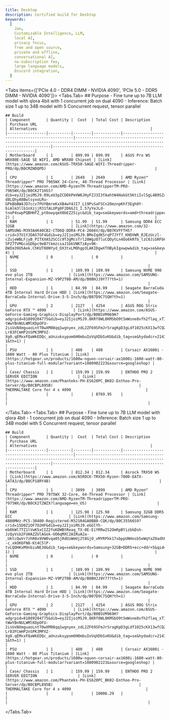 ```yaml
---
title: Desktop
description: Certified build for Desktop
keywords:
  [
    Jan,
    Customizable Intelligence, LLM,
    local AI,
    privacy focus,
    free and open source,
    private and offline,
    conversational AI,
    no-subscription fee,
    large language models,
    Discord integration,
  ]
---
```



<Tabs items={['PCIe 4.0 - DDR4 DIMM - NVIDIA 4090', 'PCIe 5.0 - DDR5 DIMM - NVIDIA 4090']}>
  <Tabs.Tab>
    ## Purpose
    - Fine tune up to 7B LLM model with qlora 4bit with 1 concurrent job on dual 4090
    - Inference: Batch size 1 up to 34B model with 5 Concurrent request, tensor parallel

    ## Build
    | Component       | Quantity |  Cost  | Total Cost | Description                                    | Purchase URL                                                                                                                    | Alternatives                                                  |
    |-----------------|----------|--------|------------|------------------------------------------------|---------------------------------------------------------------------------------------------------------------------------------|--------------------------------------------------------------|
    | Motherboard     | 1        | 899.99 | 899.99     | ASUS Pro WS WRX80E-SAGE SE WIFI, AMD WRX80 Chipset | [Link](https://www.amazon.com/ASUS-TRX50-SAGE-WIFI-Threadripper-PRO/dp/B0CMZHDQPD)                                                |                                                              |
    | CPU             | 1        | 2649   | 2649       | AMD Ryzen™ Threadripper™ PRO 7965WX 24-Core, 48-Thread Processor | [Link](https://www.amazon.com/AMD-RyzenTM-ThreadripperTM-PRO-7965WX/dp/B0CK2T1HSS?dib=eyJ2IjoiMSJ9.09LeU3pZCDDkPmVW6JHyFZJ3I3fAahtW4HakGt5KtiIvlSgL4B9SZxEYwWHx8izh7k96WGmDZSEDU6asHU37dKoko_bAfpQNIuPcm8VBRuL5217xXMzdUHaP-d8LQhyA8BwlsyxoLRu-GPkBbBW4JD7ccv7PUYBmreKxXB4wY4JI7_L19PvSaFSCn2OmznpKhf3Egh0Y-biAlm3llb1nXzjjR31fALUPg8F2D6GJ1_I.57yYeJLd-tnoP4swpPQBHHfZ_pt0owyqeX0bEZ25iyc&dib_tag=se&keywords=amd+threadripper+pro&qid=1714007615&sr=8-2) |                                                              |
    | RAM             | 1        | 51.99  | 51.99      | Samsung DDR4 ECC 32GB                         | [Link](https://www.amazon.com/32-SAMSUNG-M393A4K40CB2-CTD6Q-DDR4-PC4-2666V/dp/B07KVFFTH5?crid=37U1YJDAS7GF4&dib=eyJ2IjoiMSJ9.BMoIqdKSrqP7JYf7_KHDVWR_RJEzUczl-cZujeWBLFjyB_PITXXA52SCCc9T3gMcsTrl28WgzO7luCQOytLn4Oo6kRfb_lzC0JiGRFb6OmHwf300ajqwi0USw2aQO0B3pLDwj6h884c5_6oxNfhCM6k_kRpH5mg4ERCyiTVXdw5U1phF_l3UbI-5PZ7TVMGcoGDbpc9eB7tkmzcsaJ1bkVNKTzAyv9K-DWIm39U5Aek.ChKUT80NYyd_DX3txLMOhgp3LAKIDgwXTOBykIgxwpw&dib_tag=se&keywords=Samsung+32GB+DDR4+SDRAM&qid=1714008370&sprefix=samsung+32gb+ddr4+sdram,aps,402&sr=8-4) |                                                              |
    | NVME            | 0        |        | 0          |                                                |                                                                                                                                 |                                                              |
    | SSD             | 1        | 189.99 | 189.99     | Samsung NVME 990 evo plus 2TB                | [Link](https://www.amazon.com/SAMSUNG-Internal-Expansion-MZ-V9P2T0B-AM/dp/B0BHJJ9Y77?th=1)                                     |                                                              |
    | HDD             | 1        | 84.99  | 84.99      | Seagate BarraCuda 4TB Internal Hard Drive HDD | [Link](https://www.amazon.com/Seagate-BarraCuda-Internal-Drive-3-5-Inch/dp/B07D9C7SQH?th=1)                                  |                                                              |
    | GPU             | 2        | 2127   | 4254       | ASUS ROG Strix GeForce RTX ™ 4090            | [Link](https://www.amazon.com/ASUS-GeForce-Gaming-Graphics-DisplayPort/dp/B0BSVM969H?adgrpid=81809204775&dib=eyJ2IjoiMSJ9.8KRf8WL8KMSbO9tSmWsne8vfh2flaq_xTIJSOfzPuLZWzgyixuzlhJv_s_WWb6WpQK2kVsDGK8R0Zn1J1BmlA5R30K3KC95i5tekN0i-tWwYBnNULWMlKDpOFU-2isUxNXmguaoLntT0wXM08qq1wgnyex_zdL2ZF69SFmJrSragKpD3gLdf1025cKX13wfCQZLaw08nvIaaVDZsN89-Lr83FCmHP2nSPK3MPXZ-Xg0.qEMxxFQaWkEDQc_aUnzukxypom6H0mbuIoVqXDbSxKU&dib_tag=se&hydadcr=21436_13333175&keywords=nvidia+rtx+4090+24gb&qid=1714007739&sr=8-1&th=1) |                                                              |
    | PSU             | 1        | 480    | 480        | Corsair AX1600i - 1600 Watt - 80 Plus Titanium | [Link](https://hotgear.vn/products/1600w-nguon-corsair-ax1600i-1600-watt-80-plus-titanium-full-modular?variant=1080902223&source=googleshop) |                                                              |
    | Case/ Chassis   | 1        | 159.99 | 159.99     | ENTHOO PRO 2 SERVER EDITION                  | [Link](https://www.amazon.com/Phanteks-PH-ES620PC_BK02-Enthoo-Pro-Server/dp/B0CBPL895B)                                      | THERMALTAKE Core for 4 x 4090                                 |
    |                 |          |        | 8769.95    |                                                |                                                                                                                                 |                                                              |

  </Tabs.Tab>
  <Tabs.Tab>
    ## Purpose
    - Fine tune up to 7B LLM model with qlora 4bit - 1 concurrent job on dual 4090
    - Inference: Batch size 1 up to 34B model with 5 Concurrent request, tensor parallel

    ## Build
    | Component       | Quantity |  Cost  | Total Cost | Description                                    | Purchase URL                                                                                                                    | Alternatives                                                  |
    |-----------------|----------|--------|------------|------------------------------------------------|---------------------------------------------------------------------------------------------------------------------------------|--------------------------------------------------------------|
    | Motherboard     | 1        | 812.34 | 812.34     | Asrock TRX50 WS                               | [Link](https://www.amazon.com/ASROCK-TRX50-Ryzen-7000-EATX-SATA3/dp/B0CP18RY4B)                                                |                                                              |
    | CPU             | 1        | 3899   | 3899       | AMD Ryzen™ Threadripper™ PRO 7975WX 32-Core, 64-Thread Processor | [Link](https://www.amazon.com/AMD-RyzenTM-ThreadripperTM-PRO-7975WX/dp/B0CK2TZWZX?language=en_US)                               |                                                              |
    | RAM             | 1        | 125.98 | 125.98     | Samsung 32GB DDR5 ECC                         | [Link](https://www.amazon.com/Samsung-4800MHz-PC5-38400-Registered-M321R4GA0BB0-CQK/dp/B0C35566S9?crid=15D0Z1OF7O2HF&dib=eyJ2IjoiMSJ9.eGGlYh-eb8kWl7TZ1lVwK5xCIZ2foKDWBtReaq_TX-0E-EiYRRw2S2OmRpBYizbkDsh-JzQyVsb2FUHAZZUlAGok-UO6qMXC2AIRuA2a-_UktcQwVr7zhR8x9VW0vqa05jRdUiWmUjZt8GjO_vMYRPkk17xbppUNHnsb5eWqYaZ0adhPOQEdRtT559UJsmhW9Guz9nQFa4HQvPBQ39Dmb1UkyItkFtMjXqF8lGBok6M.dk2b--c_xkOK6FN8-Kt4C5lP-tvLQOHKxM9nbiuNE30&dib_tag=se&keywords=Samsung+32GB+DDR5+ecc+ddr+5&qid=1714009190&sprefix=samsung+32gb+ddr5+ecc+ddr+4,aps,283&sr=8-1) |                                                              |
    | NVME            | 0        |        | 0          |                                                |                                                                                                                                 |                                                              |
    | SSD             | 1        | 189.99 | 189.99     | Samsung NVME 990 evo plus 2TB                | [Link](https://www.amazon.com/SAMSUNG-Internal-Expansion-MZ-V9P2T0B-AM/dp/B0BHJJ9Y77?th=1)                                     |                                                              |
    | HDD             | 1        | 84.99  | 84.99      | Seagate BarraCuda 4TB Internal Hard Drive HDD | [Link](https://www.amazon.com/Seagate-BarraCuda-Internal-Drive-3-5-Inch/dp/B07D9C7SQH?th=1)                                  |                                                              |
    | GPU             | 2        | 2127   | 4254       | ASUS ROG Strix GeForce RTX ™ 4090            | [Link](https://www.amazon.com/ASUS-GeForce-Gaming-Graphics-DisplayPort/dp/B0BSVM969H?adgrpid=81809204775&dib=eyJ2IjoiMSJ9.8KRf8WL8KMSbO9tSmWsne8vfh2flaq_xTIJSOfzPuLZWzgyixuzlhJv_s_WWb6WpQK2kVsDGK8R0Zn1J1BmlA5R30K3KC95i5tekN0i-tWwYBnNULWMlKDpOFU-2isUxNXmguaoLntT0wXM08qq1wgnyex_zdL2ZF69SFmJrSragKpD3gLdf1025cKX13wfCQZLaw08nvIaaVDZsN89-Lr83FCmHP2nSPK3MPXZ-Xg0.qEMxxFQaWkEDQc_aUnzukxypom6H0mbuIoVqXDbSxKU&dib_tag=se&hydadcr=21436_13333175&keywords=nvidia+rtx+4090+24gb&qid=1714007739&sr=8-1&th=1) |                                                              |
    | PSU             | 1        | 480    | 480        | Corsair AX1600i - 1600 Watt - 80 Plus Titanium | [Link](https://hotgear.vn/products/1600w-nguon-corsair-ax1600i-1600-watt-80-plus-titanium-full-modular?variant=1080902223&source=googleshop) |                                                              |
    | Case/ Chassis   | 1        | 159.99 | 159.99     | ENTHOO PRO 2 SERVER EDITION                  | [Link](https://www.amazon.com/Phanteks-PH-ES620PC_BK02-Enthoo-Pro-Server/dp/B0CBPL895B)                                      | THERMALTAKE Core for 4 x 4090                                 |
    |                 |          |        | 10006.29   |                                                |                                                                                                                                 |                                                              |
  </Tabs.Tab>


</Tabs>

